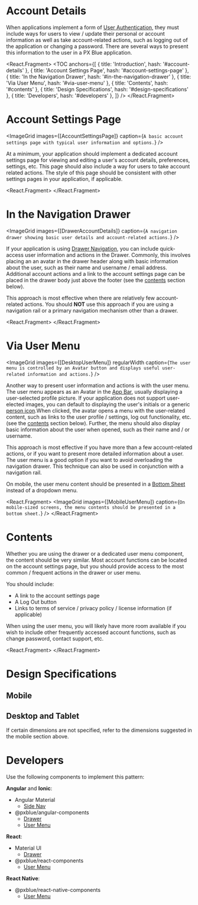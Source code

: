 
<!-- KEYWORDS: design pattern navigation drawer menu tab tabs navigate nav -->

# Account Details

<!-- TODO: Replace -->

<!-- <ImageGrid images={[Banner]} regularWidth /> -->

When applications implement a form of [User Authentication](/patterns/user-auth), they must include ways for users to view / update their personal or account information as well as take account-related actions, such as logging out of the application or changing a password. There are several ways to present this information to the user in a PX Blue application.

<React.Fragment>
    <TOC
        anchors={[
            { title: 'Introduction', hash: '#account-details' },
            { title: 'Account Settings Page', hash: '#account-settings-page' },
            { title: 'In the Navigation Drawer', hash: '#in-the-navigation-drawer' },
            { title: 'Via User Menu', hash: '#via-user-menu' },
            { title: 'Contents', hash: '#contents' },
            { title: 'Design Specifications', hash: '#design-specifications' },
            { title: 'Developers', hash: '#developers' },
        ]}
    />
    <Divider />
</React.Fragment>

# Account Settings Page

<ImageGrid
    images={[AccountSettingsPage]}
    caption={`A basic account settings page with typical user information and options.`}
/>

At a minimum, your application should implement a dedicated account settings page for viewing and editing a user's account details, preferences, settings, etc. This page should also include a way for users to take account related actions. The style of this page should be consistent with other settings pages in your application, if applicable.

<React.Fragment>
    <Divider />
</React.Fragment>

# In the Navigation Drawer

<ImageGrid
    images={[DrawerAccountDetails]}
    caption={`A navigation drawer showing basic user details and account-related actions.`}
/>

If your application is using [Drawer Navigation](/patterns/navigation#drawer-navigation), you can include quick-access user information and actions in the Drawer. Commonly, this involves placing an an avatar in the drawer header along with basic information about the user, such as their name and username / email address. Additional account actions and a link to the account settings page can be placed in the drawer body just above the footer (see the [contents](/patterns/account-details#contents) section below).

This approach is most effective when there are relatively few account-related actions. You should **NOT** use this approach if you are using a navigation rail or a primary navigation mechanism other than a drawer.

<React.Fragment>
    <Divider />
</React.Fragment>

# Via User Menu

<ImageGrid
    images={[DesktopUserMenu]}
    regularWidth
    caption={`The user menu is controlled by an Avatar button and displays useful user-related information and actions.`}
/>

Another way to present user information and actions is with the user menu. The user menu appears as an Avatar in the [App Bar](/patterns/appbar), usually displaying a user-selected profile picture. If your application does not support user-elected images, you can default to displaying the user's initials or a generic [person icon](/style/iconography?icon=Person&isMaterial=true).When clicked, the avatar opens a menu with the user-related content, such as links to the user profile / settings, log out functionality, etc. (see the [contents](/patterns/account-details#contents) section below). Further, the menu should also display basic information about the user when opened, such as their name and / or username.

This approach is most effective if you have more than a few account-related actions, or if you want to present more detailed information about a user. The user menu is a good option if you want to avoid overloading the navigation drawer. This technique can also be used in conjunction with a navigation rail.

On mobile, the user menu content should be presented in a [Bottom Sheet](/patterns/overlay#bottom-sheet) instead of a dropdown menu.

<React.Fragment>
    <ImageGrid
        images={[MobileUserMenu]}
        caption={`On mobile-sized screens, the menu contents should be presented in a bottom sheet.`}
    />
    <Divider />
</React.Fragment>

# Contents

Whether you are using the drawer or a dedicated user menu component, the content should be very similar. Most account functions can be located on the account settings page, but you should provide access to the most common / frequent actions in the drawer or user menu.

You should include:

-   A link to the account settings page
-   A Log Out button
-   Links to terms of service / privacy policy / license information (if applicable)

When using the user menu, you will likely have more room available if you wish to include other frequently accessed account functions, such as change password, contact support, etc.

<React.Fragment>
    <Divider />
</React.Fragment>

# Design Specifications

## Mobile

<!-- <ImageGrid
    images={[
        PanelSpecsMobileImg,
    ]}
    regularWidth
/> -->

## Desktop and Tablet

If certain dimensions are not specified, refer to the dimensions suggested in the mobile section above.

<Divider />

# Developers

Use the following components to implement this pattern:

**Angular** and **Ionic**:

-   Angular Material
    -   [Side Nav](https://material.angular.io/components/sidenav/overview)
-   @pxblue/angular-components
    -   [Drawer](https://pxblue-components.github.io/angular/?path=/info/components-drawer--readme)
    -   [User Menu](https://pxblue-components.github.io/angular/?path=/info/components-user-menu--readme)

**React**:

-   Material UI
    -   [Drawer](https://material-ui.com/components/drawers/)
-   @pxblue/react-components
    -   [User Menu](https://pxblue-components.github.io/react/?path=/info/components-user-menu--get-read-me-story)

**React Native**:

-   @pxblue/react-native-components
    -   [User Menu](https://pxblue-components.github.io/react-native/?path=/info/components-documentation--user-menu)
